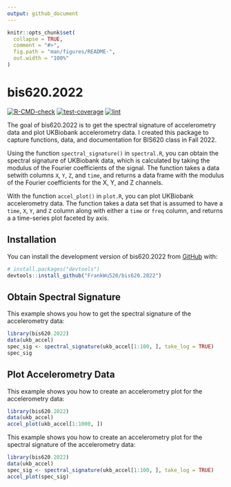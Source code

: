 ```yaml
---
output: github_document
---
```


<!-- README.md is generated from README.Rmd. Please edit that file -->

```r
knitr::opts_chunk$set(
  collapse = TRUE,
  comment = "#>",
  fig.path = "man/figures/README-",
  out.width = "100%"
)
```

# bis620.2022

<!-- badges: start -->
[![R-CMD-check](https://github.com/FrankWu520/bis620.2022/actions/workflows/R-CMD-check.yaml/badge.svg)](https://github.com/FrankWu520/bis620.2022/actions/workflows/R-CMD-check.yaml)
[![test-coverage](https://github.com/FrankWu520/bis620.2022/actions/workflows/test-coverage.yaml/badge.svg)](https://github.com/FrankWu520/bis620.2022/actions/workflows/test-coverage.yaml)
[![lint](https://github.com/FrankWu520/bis620.2022/actions/workflows/lint.yaml/badge.svg)](https://github.com/FrankWu520/bis620.2022/actions/workflows/lint.yaml)
<!-- badges: end -->

The goal of bis620.2022 is to get the spectral signature of accelerometry data and plot UKBiobank accelerometry data. I created this package to capture functions, data, and documentation for BIS620 class in Fall 2022.

Using the function `spectral_signature()` in `spectral.R`, you can obtain the spectral signature of UKBiobank data, which is calculated by taking the modulus of the Fourier coefficients of the signal. The function takes a data setwith columns `X`, `Y`, `Z`, and `time`, and returns a data frame with the modulus of the Fourier coefficients for the X, Y, and Z channels.

With the function `accel_plot()` in `plot.R`, you can plot UKBiobank accelerometry data. The function takes a data set that is assumed to have a `time`, `X`, `Y`, and `Z` column along with either a `time` or `freq` column, and returns a a time-series plot faceted by axis.


## Installation

You can install the development version of bis620.2022 from [GitHub](https://github.com/) with:

``` r
# install.packages("devtools")
devtools::install_github("FrankWu520/bis620.2022")
```

## Obtain Spectral Signature

This example shows you how to get the spectral signature of the accelerometry data:

```r
library(bis620.2022)
data(ukb_accel)
spec_sig <- spectral_signature(ukb_accel[1:100, ], take_log = TRUE)
spec_sig
```

## Plot Accelerometry Data

This example shows you how to create an accelerometry plot for the accelerometry data:

```r
library(bis620.2022)
data(ukb_accel)
accel_plot(ukb_accel[1:1000, ])
```


This example shows you how to create an accelerometry plot for the spectral signature of the accelerometry data:
```r
library(bis620.2022)
data(ukb_accel)
spec_sig <- spectral_signature(ukb_accel[1:100, ], take_log = TRUE)
accel_plot(spec_sig)
```
